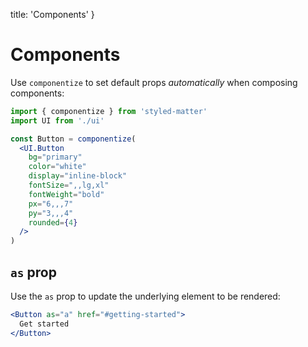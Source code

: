   title: 'Components'
}

# Components

Use `componentize` to set default props _automatically_ when composing components:

```jsx
import { componentize } from 'styled-matter'
import UI from './ui'

const Button = componentize(
  <UI.Button
    bg="primary"
    color="white"
    display="inline-block"
    fontSize=",,lg,xl"
    fontWeight="bold"
    px="6,,,7"
    py="3,,,4"
    rounded={4}
  />
)
```

## `as` prop

Use the `as` prop to update the underlying element to be rendered:

```jsx
<Button as="a" href="#getting-started">
  Get started
</Button>
```

